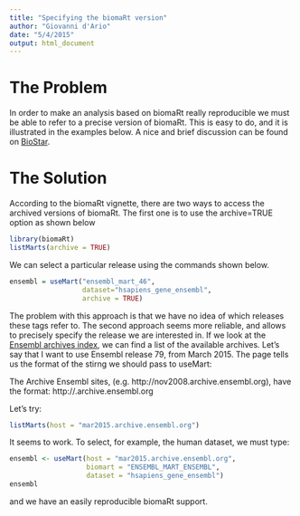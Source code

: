 ```yaml
---
title: "Specifying the biomaRt version"
author: "Giovanni d'Ario"
date: "5/4/2015"
output: html_document
---
```


# The Problem

In order to make an analysis based on biomaRt really reproducible we must be able to refer to a precise version of biomaRt. This is easy to do, and it is illustrated in the examples below. A nice and brief discussion can be found on [BioStar](https://www.biostars.org/p/52282/).

# The Solution

According to the biomaRt vignette, there are two ways to access the archived versions of biomaRt. The first one is to use the archive=TRUE option as shown below

```r
library(biomaRt)
listMarts(archive = TRUE)
```

We can select a particular release using the commands shown below.

```r
ensembl = useMart("ensembl_mart_46", 
                  dataset="hsapiens_gene_ensembl", 
                  archive = TRUE)
```

The problem with this approach is that we have no idea of which releases these tags refer to. The second approach seems more reliable, and allows to precisely specify the release we are interested in. If we look at the [Ensembl archives index](http://www.ensembl.org/info/website/archives/index.html), we can find a list of the available archives. Let's say that I want to use Ensembl release 79, from March 2015. The page tells us the format of the stirng we should pass to useMart:

The Archive Ensembl sites, (e.g. http://nov2008.archive.ensembl.org), have the format: http://<three-letter-month><year>.archive.ensembl.org

Let's try:

```r
listMarts(host = "mar2015.archive.ensembl.org")
```

It seems to work. To select, for example, the human dataset, we must type:

```r
ensembl <- useMart(host = "mar2015.archive.ensembl.org",
                   biomart = "ENSEMBL_MART_ENSEMBL",
                   dataset = "hsapiens_gene_ensembl")
ensembl
```

and we have an easily reproducible biomaRt support.
